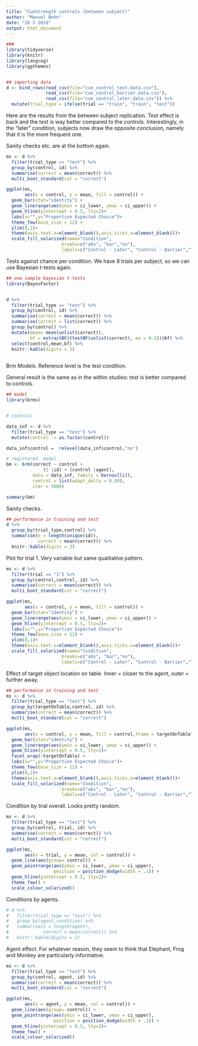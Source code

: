 ```yaml
---
title: "CueStrength controls (between subject)"
author: "Manuel Bohn"
date: "26 3 2018"
output: html_document
---
```


```r
###
library(tidyverse)
library(knitr)
library(langcog)
library(ggthemes)


## importing data
d <- bind_rows(read_csv(file="cue_control_test.data.csv"),
               read_csv(file="cue_control_barrier.data.csv"),
               read_csv(file="cue_control_later.data.csv")) %>%
  mutate(trial_type = ifelse(trial == "train", "train", "test"))


```

Here are the results from the between subject replication. Test effect is back and the test is way better compared to the controls.
Interestingly, in the "later" condition, subjects now draw the opposite conclusion, namely that it is the more frequent one.

Sanity checks etc. are at the bottom again.
```r

ms <- d %>%
  filter(trial_type == "test") %>%
  group_by(control, id) %>%
  summarise(correct = mean(correct)) %>%
  multi_boot_standard(col = "correct")

ggplot(ms, 
       aes(x = control, y = mean, fill = control)) +
  geom_bar(stat="identity") + 
  geom_linerange(aes(ymin = ci_lower, ymax = ci_upper)) + 
  geom_hline(yintercept = 0.5, lty=2)+
  labs(x="",y="Proportion Expected Choice")+
  theme_few(base_size = 12) + 
  ylim(0,1)+
  theme(axis.text.x=element_blank(),axis.ticks.x=element_blank())+
  scale_fill_solarized(name="Condition",
                     breaks=c("abs", "bar","no"),
                     labels=c("Control - Later", "Control - Barrier","Test"))
```


Tests against chance per condition. We have 8 trials per subject, so we can use Bayesian t-tests again.
```r

## one sample bayesian t-tests
library(BayesFactor)


d %>%
  filter(trial_type == "test") %>%
  group_by(control, id) %>%
  summarise(correct = mean(correct)) %>%
  summarise(correct = list(correct)) %>%
  group_by(control) %>%
  mutate(mean= mean(unlist(correct)),
         bf = extractBF(ttestBF(unlist(correct), mu = 0.5))$bf) %>%
  select(control,mean,bf) %>%
  knitr::kable(digits = 3)
 
```

Brm Models. Reference level is the test condition.

General result is the same as in the within studies: test is better compared to controls.

```r
## model
library(brms)


# controls

data_inf <- d %>%
  filter(trial_type == "test") %>%
  mutate(control  = as.factor(control))

data_inf$control =  relevel(data_inf$control,"no")

# registered  model
bm <- brm(correct ~ control +
              (1 |id) + (control |agent), 
          data = data_inf, family = bernoulli(),
          control = list(adapt_delta = 0.90),
          iter = 5000)

summary(bm)
```




Sanity checks.
```r
## performance in training and test
d %>%
  group_by(trial_type,control) %>%
  summarise(n = length(unique(id)), 
            correct = mean(correct)) %>%
  knitr::kable(digits = 3)

```


Plot for trial 1. Very variable but same qualitative pattern.
```r
ms <- d %>%
  filter(trial == "1") %>%
  group_by(control,control, id) %>%
  summarise(correct = mean(correct)) %>%
  multi_boot_standard(col = "correct")

ggplot(ms, 
       aes(x = control, y = mean, fill = control)) +
  geom_bar(stat="identity") + 
  geom_linerange(aes(ymin = ci_lower, ymax = ci_upper)) + 
  geom_hline(yintercept = 0.5, lty=2)+
  labs(x="",y="Proportion Expected Choice")+
  theme_few(base_size = 12) + 
  ylim(0,1)+
  theme(axis.text.x=element_blank(),axis.ticks.x=element_blank())+
  scale_fill_solarized(name="Condition",
                     breaks=c("abs", "bar","no"),
                     labels=c("Control - Later", "Control - Barrier","Test"))
```

Effect of target object location on table. Inner = closer to the agent, outer = further away. 
```r
## performance in training and test
ms <- d %>%
  filter(trial_type == "test") %>%
  group_by(targetOnTable,control, id) %>%
  summarise(correct = mean(correct)) %>%
  multi_boot_standard(col = "correct")

ggplot(ms, 
       aes(x = control, y = mean, fill = control,frame = targetOnTable)) +
  geom_bar(stat="identity") + 
  geom_linerange(aes(ymin = ci_lower, ymax = ci_upper)) + 
  geom_hline(yintercept = 0.5, lty=2)+
  facet_wrap(~targetOnTable) +
  labs(x="",y="Proportion Expected Choice")+
  theme_few(base_size = 12) +
  ylim(0,1)+
  theme(axis.text.x=element_blank(),axis.ticks.x=element_blank())+
  scale_fill_solarized(name="Condition",
                     breaks=c("abs", "bar","no"),
                     labels=c("Control - Later", "Control - Barrier","Test"))

```

Condition by trial overall. Looks pretty random.
```r
ms <- d %>%
  filter(trial_type == "test") %>%
  group_by(control, trial, id) %>%
  summarise(correct = mean(correct)) %>%
  multi_boot_standard(col = "correct")

ggplot(ms, 
       aes(x = trial, y = mean, col = control)) +
  geom_line(aes(group= control)) + 
  geom_pointrange(aes(ymin = ci_lower, ymax = ci_upper), 
                  position = position_dodge(width = .1)) + 
  geom_hline(yintercept = 0.5, lty=2)+
  theme_few() + 
  scale_colour_solarized()
```

Conditions by agents.
```r
# d %>%
#   filter(trial_type == "test") %>%
#   group_by(agent,condition) %>%
#   summarise(n = length(agent), 
#             correct = mean(correct)) %>%
#   knitr::kable(digits = 2)
```

Agent effect. For whatever reason, they seem to think that Elephant, Frog and Monkey are particularly informative.
```r
ms <- d %>%
  filter(trial_type == "test") %>%
  group_by(control, agent, id) %>%
  summarise(correct = mean(correct)) %>%
  multi_boot_standard(col = "correct")

ggplot(ms, 
       aes(x = agent, y = mean, col = control)) +
  geom_line(aes(group= control)) + 
  geom_pointrange(aes(ymin = ci_lower, ymax = ci_upper), 
                  position = position_dodge(width = .1)) + 
  geom_hline(yintercept = 0.5, lty=2)+
  theme_few() + 
  scale_colour_solarized()
```

